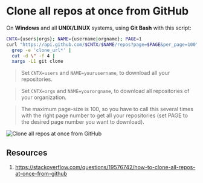 # Clone all repos at once from GitHub

On **Windows** and all **UNIX/LINUX** systems, using **Git Bash** with this script:

```bash copy
CNTX={users|orgs}; NAME={username|orgname}; PAGE=1
curl "https://api.github.com/$CNTX/$NAME/repos?page=$PAGE&per_page=100" |
  grep -e 'clone_url*' |
  cut -d \" -f 4 |
  xargs -L1 git clone
```

> Set `CNTX=users` and `NAME=yourusername`, to download all your repositories.

> Set `CNTX=orgs` and `NAME=yourorgname`, to download all repositories of your organization.

> The maximum page-size is 100, so you have to call this several times with the right page number to get all your repositories (set PAGE to the desired page number you want to download).

![Clone all repos at once from GitHub](/assets/230517_1814/01.png)

## Resources

1. https://stackoverflow.com/questions/19576742/how-to-clone-all-repos-at-once-from-github
